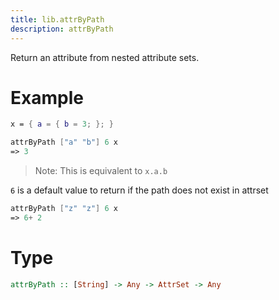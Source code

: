 ```yaml
---
title: lib.attrByPath
description: attrByPath
---
```



Return an attribute from nested attribute sets.

# Example

```nix
x = { a = { b = 3; }; }
```

```nix
attrByPath ["a" "b"] 6 x
=> 3
```

> Note: This is equivalent to `x.a.b`

`6` is a default value to return if the path does not exist in attrset

```nix
attrByPath ["z" "z"] 6 x
=> 6+ 2
```

# Type

```haskell
attrByPath :: [String] -> Any -> AttrSet -> Any
```
